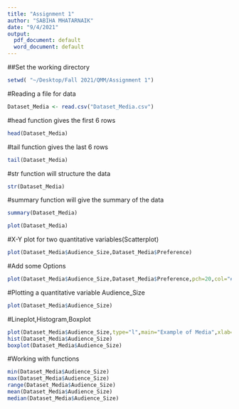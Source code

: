 ```yaml
---
title: "Assignment 1"
author: "SABIHA MHATARNAIK"
date: "9/4/2021"
output:
  pdf_document: default
  word_document: default
---
```


##Set the working directory
```r
setwd( "~/Desktop/Fall 2021/QMM/Assignment 1")
```

#Reading a file for data
```r
Dataset_Media <- read.csv("Dataset_Media.csv")
```
#head function gives the first 6 rows
```r
head(Dataset_Media)
```

#tail function gives the last 6 rows 
```r
tail(Dataset_Media)
```

#str function will structure the data 
```r
str(Dataset_Media)
```

#summary function will give the summary of the data 
```r
summary(Dataset_Media)
```

```r
plot(Dataset_Media)
```
#X-Y plot for two quantitative variables(Scatterplot)
```r
plot(Dataset_Media$Audience_Size,Dataset_Media$Preference)
```
#Add some Options
```r
plot(Dataset_Media$Audience_Size,Dataset_Media$Preference,pch=20,col="#cc0000",main="Example of Media",xlab="Size of the Audience",ylab="Preference")
```
#Plotting a quantitative variable Audience_Size
```r
plot(Dataset_Media$Audience_Size)
```
#Lineplot,Histogram,Boxplot
```r
plot(Dataset_Media$Audience_Size,type="l",main="Example of Media",xlab="Size of the Audience",ylab="Preference")
hist(Dataset_Media$Audience_Size)
boxplot(Dataset_Media$Audience_Size)
```
#Working with functions
```r
min(Dataset_Media$Audience_Size)
max(Dataset_Media$Audience_Size)
range(Dataset_Media$Audience_Size)
mean(Dataset_Media$Audience_Size)
median(Dataset_Media$Audience_Size)
```